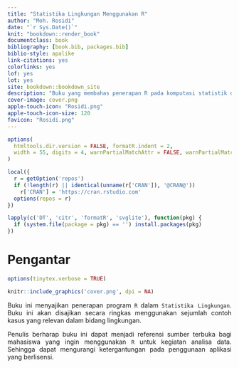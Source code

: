 ```yaml
--- 
title: "Statistika Lingkungan Menggunakan R"
author: "Moh. Rosidi"
date: "`r Sys.Date()`"
knit: "bookdown::render_book"
documentclass: book
bibliography: [book.bib, packages.bib]
biblio-style: apalike
link-citations: yes
colorlinks: yes
lof: yes
lot: yes
site: bookdown::bookdown_site
description: "Buku yang membahas penerapan R pada komputasi statistik di bidang Teknik Lingkungan"
cover-image: cover.png
apple-touch-icon: "Rosidi.png"
apple-touch-icon-size: 120
favicon: "Rosidi.png"
---
```


```r
options(
  htmltools.dir.version = FALSE, formatR.indent = 2,
  width = 55, digits = 4, warnPartialMatchAttr = FALSE, warnPartialMatchDollar = FALSE
)

local({
  r = getOption('repos')
  if (!length(r) || identical(unname(r['CRAN']), '@CRAN@'))
    r['CRAN'] = 'https://cran.rstudio.com' 
  options(repos = r)
})

lapply(c('DT', 'citr', 'formatR', 'svglite'), function(pkg) {
  if (system.file(package = pkg) == '') install.packages(pkg)
})
```

# Pengantar {-}

```r
options(tinytex.verbose = TRUE)
```

```r
knitr::include_graphics('cover.png', dpi = NA)
```

<style>
body{
text-align: justify}
</style>

Buku ini menyajikan penerapan program `R` dalam `Statistika Lingkungan`. Buku ini akan disajikan secara ringkas menggunakan sejumlah contoh kasus yang relevan dalam bidang lingkungan.

Penulis berharap buku ini dapat menjadi referensi sumber terbuka bagi mahasiswa yang ingin menggunakan `R` untuk kegiatan analisa data. Sehingga dapat mengurangi ketergantungan pada penggunaan aplikasi yang berlisensi.

